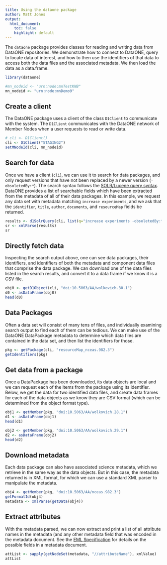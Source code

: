 ```yaml
---
title: Using the dataone package
author: Matt Jones
output:
  html_document:
    toc: false
    highlight: default
---  
```


The `dataone` package provides classes for reading and writing data from DataONE repositories.  We demonstrate how to connect to DataONE, query to locate data of interest, and how to then use the identifiers of that data to access both the data files and the associated metadata.  We then load the data as a data.frame.

```r
library(dataone)

#mn_nodeid <- "urn:node:mnTestKNB"
mn_nodeid <- "urn:node:mnDemo9"
```

## Create a client 

The DataONE package uses a client of the class `D1Client` to communicate with the system.  The `D1Client` communicates with the DataONE network of Member Nodes when a user requests to read or write data.

```r
# cli <- D1Client()
cli <- D1Client("STAGING2")
setMNodeId(cli, mn_nodeid)
```

## Search for data

Once we have a client (`cli`), we can use it to search for data packages, and only request versions that have not been replaced by a newer version (`-obsoletedBy:*`). The search syntax follows the [SOLR/Lucene query syntax](http://lucene.apache.org/core/3_6_0/queryparsersyntax.html).  DataONE provides a list of searchable fields which have been extracted from the metadata of all of their data packages. In this example, we request any data set with metadata matching `increase experiments`, and we ask that the `identifier`, `title`, `author`, `documents`, and `resourceMap` fields be returned.

```r
results <- d1SolrQuery(cli, list(q="increase experiments -obsoletedBy:*",fl="identifier,title,author,documents,resourceMap"))
sr <- xmlParse(results)
sr
```

## Directly fetch data

Inspecting the search output above, one can see data packages, their identifiers, and identifiers of both the metadata and component data files that comprise the data package.  We can download one of the data files listed in the search results, and convert it to a data frame if we know it is a CSV file.

```r
obj0 <- getD1Object(cli, "doi:10.5063/AA/wolkovich.30.1")
d0 <- asDataFrame(obj0)
head(d0)
```

## Data Packages

Often a data set will consist of many tens of files, and individually examining search output to find each of them can be tedious.  We can make use of the DataONE DataPackage metadata to determine which data files are contained in the data set, and then list the identifiers for those.

```r
pkg <- getPackage(cli, "resourceMap_nceas.982.3")
getIdentifiers(pkg)
```

## Get data from a package

Once a DataPackage has been downloaded, its data objects are local and we can request each of the items from the package using its identifier.  Below, we get the data for two identified data files, and create data frames for each of the data objects as we know they are CSV format (which can be determined from the object format type).

```r
obj1 <- getMember(pkg, "doi:10.5063/AA/wolkovich.28.1")
d1 <- asDataFrame(obj1)
head(d1)

obj2 <- getMember(pkg, "doi:10.5063/AA/wolkovich.29.1")
d2 <- asDataFrame(obj2)
head(d2)
```

## Download metadata

Each data package can also have associated science metadata, which we retrieve in the same way as the data objects.  But in this case, the metadata returned is in XML format, for which we can use a standard XML parser to manipulate the metadata.

```r
obj4 <- getMember(pkg, "doi:10.5063/AA/nceas.982.3")
getFormatId(obj4)
metadata <- xmlParse(getData(obj4))
```

## Extract attributes 

With the metadata parsed, we can now extract and print a list of all attribute names in the metadata (and any other metadata field that was encoded in the metadata document.  See the [EML Specification](https://knb.ecoinformatics.org/software/eml) for details on the possible fields in a metadata document.

```r
attList <- sapply(getNodeSet(metadata, "//attributeName"), xmlValue)
attList
```
